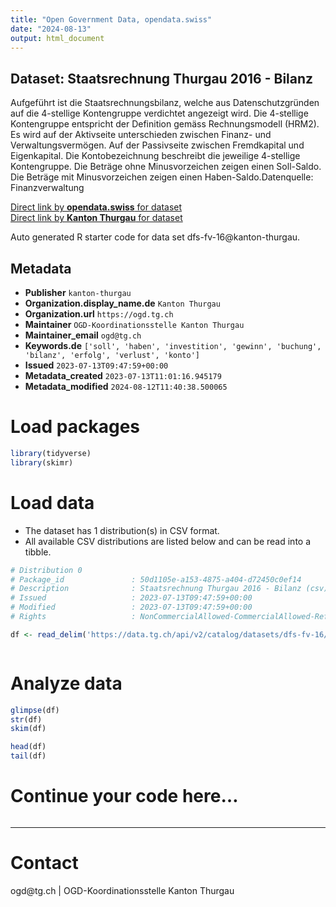 ```yaml
---
title: "Open Government Data, opendata.swiss"
date: "2024-08-13"
output: html_document
---
```


## Dataset: Staatsrechnung Thurgau 2016 - Bilanz

Aufgeführt ist die Staatsrechnungsbilanz, welche aus Datenschutzgründen auf die 4-stellige Kontengruppe verdichtet angezeigt wird. Die 4-stellige Kontengruppe entspricht der Definition gemäss Rechnungsmodell (HRM2). Es wird auf der Aktivseite unterschieden zwischen Finanz- und Verwaltungsvermögen. Auf der Passivseite zwischen Fremdkapital und Eigenkapital. Die Kontobezeichnung beschreibt die jeweilige 4-stellige Kontengruppe. Die Beträge ohne Minusvorzeichen zeigen einen Soll-Saldo. Die Beträge mit Minusvorzeichen zeigen einen Haben-Saldo.Datenquelle: Finanzverwaltung

[Direct link by **opendata.swiss** for dataset](https://opendata.swiss/de/dataset/staatsrechnung-thurgau-2016-bilanz)<br>
[Direct link by **Kanton Thurgau** for dataset](https://data.tg.ch/explore/dataset/dfs-fv-16/)

Auto generated R starter code for data set dfs-fv-16@kanton-thurgau.

## Metadata

- **Publisher** `kanton-thurgau`
- **Organization.display_name.de** `Kanton Thurgau`
- **Organization.url** `https://ogd.tg.ch`
- **Maintainer** `OGD-Koordinationsstelle Kanton Thurgau`
- **Maintainer_email** `ogd@tg.ch`
- **Keywords.de** `['soll', 'haben', 'investition', 'gewinn', 'buchung', 'bilanz', 'erfolg', 'verlust', 'konto']`
- **Issued** `2023-07-13T09:47:59+00:00`
- **Metadata_created** `2023-07-13T11:01:16.945179`
- **Metadata_modified** `2024-08-12T11:40:38.500065`


# Load packages

```r

library(tidyverse)
library(skimr)

```

# Load data

-   The dataset has 1 distribution(s) in CSV format.
-   All available CSV distributions are listed below and can be read into a tibble.

```r

# Distribution 0
# Package_id               : 50d1105e-a153-4875-a404-d72450c0ef14
# Description              : Staatsrechnung Thurgau 2016 - Bilanz (csv)
# Issued                   : 2023-07-13T09:47:59+00:00
# Modified                 : 2023-07-13T09:47:59+00:00
# Rights                   : NonCommercialAllowed-CommercialAllowed-ReferenceRequired

df <- read_delim('https://data.tg.ch/api/v2/catalog/datasets/dfs-fv-16/exports/csv?use_labels=true')



```

# Analyze data

```r

glimpse(df)
str(df)
skim(df)

head(df)
tail(df)

```

# Continue your code here...

```r

```

------------------------------------------------------------------------

# Contact

ogd@tg.ch | OGD-Koordinationsstelle Kanton Thurgau
